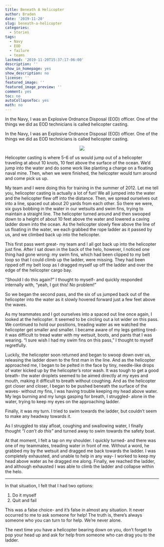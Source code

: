 ```yaml
---
title: Beneath A Helicopter
author: Braden
date: '2019-11-20'
slug: beneath-a-helicopter
categories:
  - Stories
tags:
  - Navy
  - EOD
  - failure
  - teams
lastmod: '2019-11-20T15:37:17-06:00'
description: ''
show_in_homepage: yes
show_description: no
license: ''
featured_image: ''
featured_image_preview: ''
comment: yes
toc: no
autoCollapseToc: yes
math: no
---
```


In the Navy, I was an Explosive Ordnance Disposal (EOD) officer. One of the things we did as EOD technicians is called helicopter casting.  

<!--more-->




In the Navy, I was an Explosive Ordnance Disposal (EOD) officer. One of the things we did as EOD technicians is called helicopter casting.  

<center>
![](/posts/2019-11-20-beneath-a-helicopter_files/helo.jpg)
</center>


Helicopter casting is where 5-6 of us would jump out of a helicopter traveling at about 10 knots, 10 feet above the surface of the ocean. We'd jump into the water and do some work like planting a charge on a floating naval mine. Then, when we were finished, the helicopter would turn around and come pick us up.  

My team and I were doing this for training in the summer of 2012. Let me tell you, helicopter casting is actually a lot of fun! We all jumped into the water and the helicopter flew off into the distance. Then, we spread ourselves out into a line, spaced out about 20 yards from each other. So there we were, six guys bobbing in the water in our wetsuits and swim fins, trying to maintain a straight line. The helicopter turned around and then swooped down to a height of about 10 feet above the water and lowered a caving ladder down into the ocean. As the helicopter slowly flew above the line of us floating in the water, we each grabbed the rope ladder as it passed by us, and we climbed back up into the helicopter.  

This first pass went great- my team and I all got back up into the helicopter just fine. After I sat down in the back of the helo, however, I noticed one thing had gone wrong: my swim fins, which had been clipped to my belt loop so that I could climb up the ladder, were missing. They had been ripped off my belt loop as I dragged myself up off the ladder and over the edge of the helicopter cargo bay.  

"Should I do this again?" I thought to myself- and quickly responded internally with, "yeah, I got this! No problem!"  

So we began the second pass, and the six of us jumped back out of the helicopter into the water as it slowly hovered forward just a few feet above the waves.  

As my teammates and I got ourselves into a spaced out line once again, I looked at the helicopter. It seemed to be circling out a lot wider on this pass. We continued to hold our positions, treading water as we watched the helicopter get smaller and smaller. I became aware of my legs getting tired- it was difficult to tread water with my wetsuit, boots, and pants that I was wearing. "I sure wish I had my swim fins on this pass," I thought to myself regretfully.  

Luckily, the helicopter soon returned and began to swoop down over us, releasing the ladder down to the first man in the line. And as the helicopter approached me, I began to be pelted in the face by tiny, needle-like drops of water kicked up by the helicopter's rotor wash. It was tough to get a good breath- the water droplets seemed to be aimed directly at my eyes and mouth, making it difficult to breath without coughing. And as the helicopter got closer and closer, I began to be pushed beneath the surface of the waves- without my fins, I was having trouble keeping my head above water. My legs burning and my lungs gasping for breath, I struggled- alone in the water, trying to keep my eyes on the approaching ladder.  

Finally, it was my turn. I tried to swim towards the ladder, but couldn't seem to make any headway towards it.   

As I struggled to stay afloat, coughing and swallowing water, I finally thought *"I can't do this"* and turned away to swim towards the safety boat.  

At that moment, I felt a tap on my shoulder. I quickly turned- and there was one of my teammates, treading water in front of me. Without a word, he grabbed my by the wetsuit and dragged me back towards the ladder. I was completely exhausted, and unable to help in any way- I worked to keep my head above water as he dragged me along. Finally, we reached the ladder, and although exhausted I was able to climb the ladder and collapse within the helo.  

***

In that situation, I felt that I had two options:  

1. Do it myself  
2. Quit and fail  

This was a false choice- and it's false in almost any situation. It never occurred to me to ask someone for help! The truth is, there's always someone who you can turn to for help. We're never alone.  

The next time you have a helicopter bearing down on you, don't forget to pop your head up and ask for help from someone who can drag you to the ladder.

